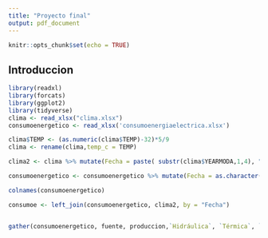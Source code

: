 ```yaml
---
title: "Proyecto final"
output: pdf_document
---
```


```r
knitr::opts_chunk$set(echo = TRUE)
```

## Introduccion 

```r
library(readxl)
library(forcats)
library(ggplot2)
library(tidyverse)
clima <- read_xlsx("clima.xlsx")
consumoenergetico <- read_xlsx('consumoenergiaelectrica.xlsx')

clima$TEMP <- (as.numeric(clima$TEMP)-32)*5/9
clima <- rename(clima,temp_c = TEMP)

clima2 <- clima %>% mutate(Fecha = paste( substr(clima$YEARMODA,1,4), "-", substr(clima$YEARMODA,5,6), "-", substr(clima$YEARMODA,7,8), sep="")) %>% select(c(Fecha, temp_c))

consumoenergetico <- consumoenergetico %>% mutate(Fecha = as.character(Fecha))

colnames(consumoenergetico)

consumoe <- left_join(consumoenergetico, clima2, by = "Fecha")


gather(consumoenergetico, fuente, produccion,`Hidráulica`, `Térmica`, `Eólica`, Biomasa, Fotovoltaica )


```